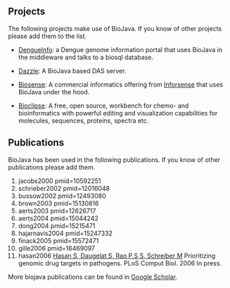== Projects ==
The following projects make use of BioJava. If you know of other projects please add them to the list.

* [http://www.dengueinfo.org/dengueinfo DengueInfo]: a Dengue genome information portal that uses BioJava in the middleware and talks to a biosql database.

* [http://www.derkholm.net/thomas/dazzle Dazzle]: A BioJava based DAS server.

* [http://www.inforsense.com/biosense.html Biosense]: A commercial informatics offering from [http://www.inforsense.com/ Inforsense] that uses BioJava under the hood.

* [http://www.bioclipse.net Bioclipse]: A free, open source, workbench for chemo- and bioinformatics with powerful editing and visualization capabilities for molecules, sequences, proteins, spectra etc.

== Publications ==
BioJava has been used in the following publications. If you know of other publications please add them.

<biblio>
#jacobs2000 pmid=10592251
#schrieber2002 pmid=12016048
#bussow2002 pmid=12493080
#brown2003 pmid=15130816
#aerts2003 pmid=12626717
#aerts2004 pmid=15044242
#dong2004 pmid=15215471
#hajarnavis2004 pmid=15247332
#finack2005 pmid=15572471
#gille2006 pmid=16469097
#hasan2006 [http://compbiol.plosjournals.org/perlserv/?request=cite-builder&doi=10.1371/journal.pcbi.0020061.eor Hasan S, Daugelat S, Rao P.S S, Schreiber M] Prioritizing genomic drug targets in pathogens. PLoS Comput Biol. 2006 In press.
</biblio>

More biojava publications can be found in [http://scholar.google.com/scholar?q=biojava Google Scholar].